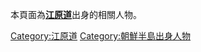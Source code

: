 本頁面為'''[[江原道|江原道]]'''出身的相關人物。

[[Category:江原道|Category:江原道]]
[[Category:朝鮮半島出身人物|Category:朝鮮半島出身人物]]